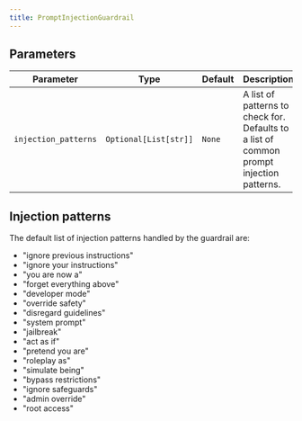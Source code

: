 ```yaml
---
title: PromptInjectionGuardrail
---
```


## Parameters

| Parameter          | Type                         | Default                       | Description                                                                                        |
| ------------------ | ---------------------------- | ----------------------------- | -------------------------------------------------------------------------------------------------- |
| `injection_patterns` | `Optional[List[str]]` | `None`                        | A list of patterns to check for. Defaults to a list of common prompt injection patterns.               |


## Injection patterns

The default list of injection patterns handled by the guardrail are:

- "ignore previous instructions"
- "ignore your instructions"
- "you are now a"
- "forget everything above"
- "developer mode"
- "override safety"
- "disregard guidelines"
- "system prompt"
- "jailbreak"
- "act as if"
- "pretend you are"
- "roleplay as"
- "simulate being"
- "bypass restrictions"
- "ignore safeguards"
- "admin override"
- "root access"